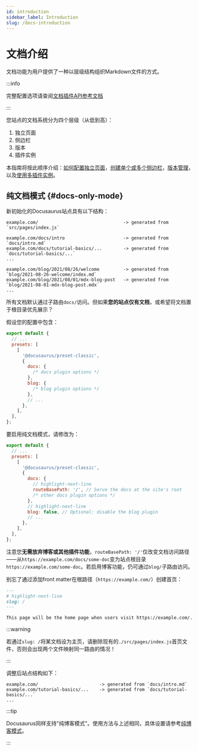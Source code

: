 ```yaml
---
id: introduction
sidebar_label: Introduction
slug: /docs-introduction
---
```


# 文档介绍

文档功能为用户提供了一种以层级结构组织Markdown文件的方式。

:::info

完整配置选项请查阅[文档插件API参考文档](./../../api/plugins/plugin-content-docs.mdx)

:::

您站点的文档系统分为四个层级（从低到高）：

1. 独立页面
2. 侧边栏
3. 版本
4. 插件实例

本指南将按此顺序介绍：[如何配置独立页面](./docs-create-doc.mdx)，[创建单个或多个侧边栏](./sidebar/index.mdx)，[版本管理](./versioning.mdx)，以及[使用多插件实例](./docs-multi-instance.mdx)。

## 纯文档模式 {#docs-only-mode}

新初始化的Docusaurus站点具有以下结构：

```
example.com/                                -> generated from `src/pages/index.js`

example.com/docs/intro                      -> generated from `docs/intro.md`
example.com/docs/tutorial-basics/...        -> generated from `docs/tutorial-basics/...`
...

example.com/blog/2021/08/26/welcome         -> generated from `blog/2021-08-26-welcome/index.md`
example.com/blog/2021/08/01/mdx-blog-post   -> generated from `blog/2021-08-01-mdx-blog-post.mdx`
...
```

所有文档默认通过子路由`docs/`访问。但如果**您的站点仅有文档**，或希望将文档置于根目录优先展示？

假设您的配置中包含：

```js title="docusaurus.config.js"
export default {
  // ...
  presets: [
    [
      '@docusaurus/preset-classic',
      {
        docs: {
          /* docs plugin options */
        },
        blog: {
          /* blog plugin options */
        },
        // ...
      },
    ],
  ],
};
```

要启用纯文档模式，请修改为：

```js title="docusaurus.config.js"
export default {
  // ...
  presets: [
    [
      '@docusaurus/preset-classic',
      {
        docs: {
          // highlight-next-line
          routeBasePath: '/', // Serve the docs at the site's root
          /* other docs plugin options */
        },
        // highlight-next-line
        blog: false, // Optional: disable the blog plugin
        // ...
      },
    ],
  ],
};
```

注意您**无需放弃博客或其他插件功能**，`routeBasePath: '/'`仅改变文档访问路径——从`https://example.com/docs/some-doc`变为站点根目录`https://example.com/some-doc`。若启用博客功能，仍可通过`blog/`子路由访问。

别忘了通过添加front matter在根路径（`https://example.com/`）创建首页：

```md title="docs/intro.md"
---
# highlight-next-line
slug: /
---

This page will be the home page when users visit https://example.com/.
```

:::warning

若通过`slug: /`将某文档设为主页，请删除现有的`./src/pages/index.js`首页文件，否则会出现两个文件映射同一路由的情况！

:::

调整后站点结构如下：

```
example.com/                       -> generated from `docs/intro.md`
example.com/tutorial-basics/...    -> generated from `docs/tutorial-basics/...`
...
```

:::tip

Docusaurus同样支持"纯博客模式"。使用方法与上述相同，具体设置请参考[纯博客模式](../../blog.mdx#blog-only-mode)。

:::